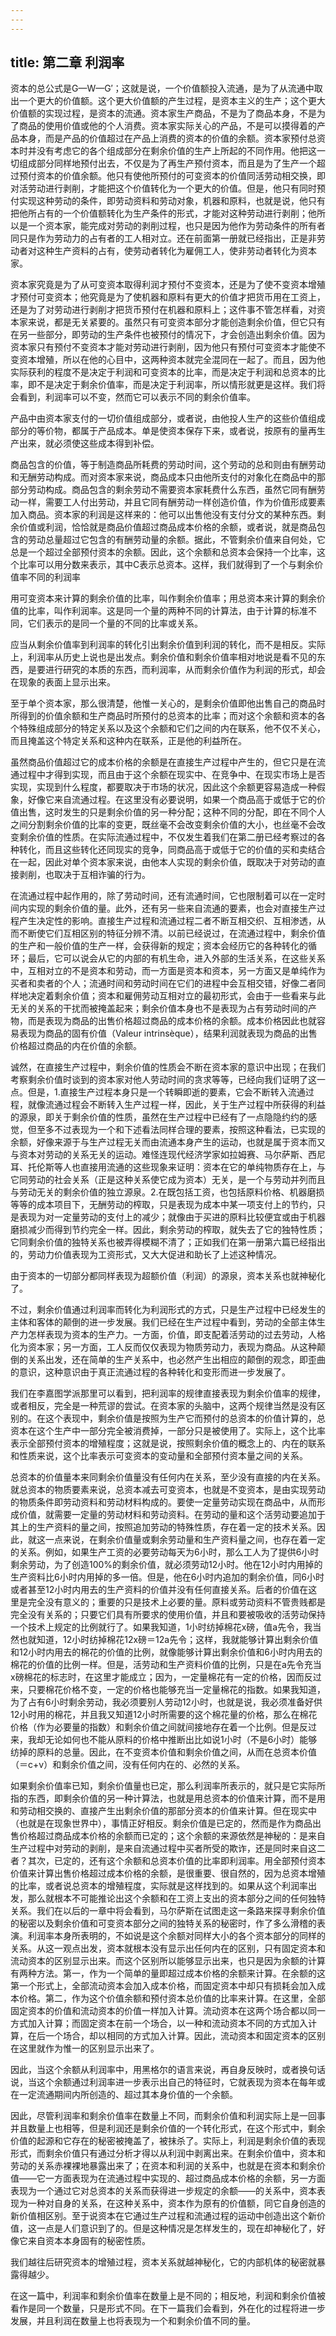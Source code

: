 ```yaml
---
---
---
```

title: 第二章 利润率
---



资本的总公式是G—W—G′；这就是说，一个价值额投入流通，是为了从流通中取出一个更大的价值额。这个更大价值额的产生过程，是资本主义的生产；这个更大价值额的实现过程，是资本的流通。资本家生产商品，不是为了商品本身，不是为了商品的使用价值或他的个人消费。资本家实际关心的产品，不是可以摸得着的产品本身，而是产品的价值超过在产品上消费的资本的价值的余额。资本家预付总资本时并没有考虑它的各个组成部分在剩余价值的生产上所起的不同作用。他把这一切组成部分同样地预付出去，不仅是为了再生产预付资本，而且是为了生产一个超过预付资本的价值余额。他只有使他所预付的可变资本的价值同活劳动相交换，即对活劳动进行剥削，才能把这个价值转化为一个更大的价值。但是，他只有同时预付实现这种劳动的条件，即劳动资料和劳动对象，机器和原料，也就是说，他只有把他所占有的一个价值额转化为生产条件的形式，才能对这种劳动进行剥削；他所以是一个资本家，能完成对劳动的剥削过程，也只是因为他作为劳动条件的所有者同只是作为劳动力的占有者的工人相对立。还在前面第一册就已经指出，正是非劳动者对这种生产资料的占有，使劳动者转化为雇佣工人，使非劳动者转化为资本家。

资本家究竟是为了从可变资本取得利润才预付不变资本，还是为了使不变资本增殖才预付可变资本；他究竟是为了使机器和原料有更大的价值才把货币用在工资上，还是为了对劳动进行剥削才把货币预付在机器和原料上；这件事不管怎样看，对资本家来说，都是无关紧要的。虽然只有可变资本部分才能创造剩余价值，但它只有在另一些部分，即劳动的生产条件也被预付的情况下，才会创造出剩余价值。因为资本家只有预付不变资本才能对劳动进行剥削，因为他只有预付可变资本才能使不变资本增殖，所以在他的心目中，这两种资本就完全混同在一起了。而且，因为他实际获利的程度不是决定于利润和可变资本的比率，而是决定于利润和总资本的比率，即不是决定于剩余价值率，而是决定于利润率，所以情形就更是这样。我们将会看到，利润率可以不变，然而它可以表示不同的剩余价值率。

产品中由资本家支付的一切价值组成部分，或者说，由他投人生产的这些价值组成部分的等价物，都属于产品成本。单是使资本保存下来，或者说，按原有的量再生产出来，就必须使这些成本得到补偿。

商品包含的价值，等于制造商品所耗费的劳动时间，这个劳动的总和则由有酬劳动和无酬劳动构成。而对资本家来说，商品成本只由他所支付的对象化在商品中的那部分劳动构成。商品包含的剩余劳动不需要资本家耗费什么东西，虽然它同有酬劳动一样，需要工人付出劳动，并且它同有酬劳动一样创造价值，作为价值形成要素加入商品。资本家的利润是这样来的：他可以出售他没有支付分文的某种东西。剩余价值或利润，恰恰就是商品价值超过商品成本价格的余额，或者说，就是商品包含的劳动总量超过它包含的有酬劳动量的余额。据此，不管剩余价值来自何处，它总是一个超过全部预付资本的余额。因此，这个余额和总资本会保持一个比率，这个比率可以用分数来表示，其中C表示总资本。这样，我们就得到了一个与剩余价值率不同的利润率

用可变资本来计算的剩余价值的比率，叫作剩余价值率；用总资本来计算的剩余价值的比率，叫作利润率。这是同一个量的两种不同的计算法，由于计算的标准不同，它们表示的是同一个量的不同的比率或关系。

应当从剩余价值率到利润率的转化引出剩余价值到利润的转化，而不是相反。实际上，利润率从历史上说也是出发点。剩余价值和剩余价值率相对地说是看不见的东西，是要进行研究的本质的东西，而利润率，从而剩余价值作为利润的形式，却会在现象的表面上显示出来。

至于单个资本家，那么很清楚，他惟一关心的，是剩余价值即他出售自己的商品时所得到的价值余额和生产商品时所预付的总资本的比率；而对这个余额和资本的各个特殊组成部分的特定关系以及这个余额和它们之间的内在联系，他不仅不关心，而且掩盖这个特定关系和这种内在联系，正是他的利益所在。

虽然商品价值超过它的成本价格的余额是在直接生产过程中产生的，但它只是在流通过程中才得到实现，而且由于这个余额在现实中、在竞争中、在现实市场上是否实现，实现到什么程度，都要取决于市场的状况，因此这个余额更容易造成一种假象，好像它来自流通过程。在这里没有必要说明，如果一个商品高于或低于它的价值出售，这时发生的只是剩余价值的另一种分配；这种不同的分配，即在不同个人之间分割剩余价值的比率的变更，既丝毫不会改变剩余价值的大小，也丝毫不会改变剩余价值的性质。在实际流通过程中，不仅发生着我们在第二册已经考察过的各种转化，而且这些转化还同现实的竞争，同商品高于或低于它的价值的买和卖结合在一起，因此对单个资本家来说，由他本人实现的剩余价值，既取决于对劳动的直接剥削，也取决于互相诈骗的行为。

在流通过程中起作用的，除了劳动时间，还有流通时间，它也限制着可以在一定时间内实现的剩余价值的量。此外，还有另一些来自流通的要素，也会对直接生产过程产生决定性的影响。直接生产过程和流通过程二者不断互相交织、互相渗透，从而不断使它们互相区别的特征分辨不清。以前已经说过，在流通过程中，剩余价值的生产和一般价值的生产一样，会获得新的规定；资本会经历它的各种转化的循环；最后，它可以说会从它的内部的有机生命，进入外部的生活关系，在这些关系中，互相对立的不是资本和劳动，而一方面是资本和资本，另一方面又是单纯作为买者和卖者的个人；流通时间和劳动时间在它们的进程中会互相交错，好像二者同样地决定着剩余价值；资本和雇佣劳动互相对立的最初形式，会由于一些看来与此无关的关系的干扰而被掩盖起来；剩余价值本身也不是表现为占有劳动时间的产物，而是表现为商品的出售价格超过商品的成本价格的余额。成本价格因此也就容易表现为商品的固有价值（Valeur intrinsèque），结果利润就表现为商品的出售价格超过商品的内在价值的余额。

诚然，在直接生产过程中，剩余价值的性质会不断在资本家的意识中出现；在我们考察剩余价值时谈到的资本家对他人劳动时间的贪求等等，已经向我们证明了这一点。但是，1.直接生产过程本身只是一个转瞬即逝的要素，它会不断转入流通过程，就像流通过程会不断转入生产过程一样，因此，关于生产过程中所获得的利益的源泉，即关于剩余价值的性质，虽然在生产过程中已经有了一点隐隐约约的感觉，但至多不过表现为一个和下述看法同样合理的要素，按照这种看法，已实现的余额，好像来源于与生产过程无关而由流通本身产生的运动，也就是属于资本而又与资本对劳动的关系无关的运动。难怪连现代经济学家如拉姆赛、马尔萨斯、西尼耳、托伦斯等人也直接用流通的这些现象来证明：资本在它的单纯物质存在上，与它同劳动的社会关系（正是这种关系使它成为资本）无关，是一个与劳动并列而且与劳动无关的剩余价值的独立源泉。2.在既包括工资，也包括原料价格、机器磨损等等的成本项目下，无酬劳动的榨取，只是表现为成本中某一项支付上的节约，只是表现为对一定量劳动的支付上的减少；就像由于买进的原料比较便宜或由于机器磨损减少而得到节约完全一样。因此，剩余劳动的榨取，就失去了它的独特性质；它同剩余价值的独特关系也被弄得模糊不清了；正如我们在第一册第六篇已经指出的，劳动力价值表现为工资形式，又大大促进和助长了上述这种情况。

由于资本的一切部分都同样表现为超额价值（利润）的源泉，资本关系也就神秘化了。

不过，剩余价值通过利润率而转化为利润形式的方式，只是生产过程中已经发生的主体和客体的颠倒的进一步发展。我们已经在生产过程中看到，劳动的全部主体生产力怎样表现为资本的生产力。一方面，价值，即支配着活劳动的过去劳动，人格化为资本家；另一方面，工人反而仅仅表现为物质劳动力，表现为商品。从这种颠倒的关系出发，还在简单的生产关系中，也必然产生出相应的颠倒的观念，即歪曲的意识，这种意识由于真正流通过程的各种转化和变形而进一步发展了。

我们在李嘉图学派那里可以看到，把利润率的规律直接表现为剩余价值率的规律，或者相反，完全是一种荒谬的尝试。在资本家的头脑中，这两个规律当然是没有区别的。在这个表现中，剩余价值是按照为生产它而预付的总资本的价值计算的，总资本在这个生产中一部分完全被消费掉，一部分只是被使用了。实际上，这个比率表示全部预付资本的增殖程度；这就是说，按照剩余价值的概念上的、内在的联系和性质来说，这个比率表示可变资本的变动量和全部预付资本量之间的关系。

总资本的价值量本来同剩余价值量没有任何内在关系，至少没有直接的内在关系。就总资本的物质要素来说，总资本减去可变资本，也就是不变资本，是由实现劳动的物质条件即劳动资料和劳动材料构成的。要使一定量劳动实现在商品中，从而形成价值，就需要一定量的劳动材料和劳动资料。在劳动的量和这个活劳动要追加于其上的生产资料的量之间，按照追加劳动的特殊性质，存在着一定的技术关系。因此，就这一点来说，在剩余价值量或剩余劳动量和生产资料量之间，也存在着一定的关系。例如，如果生产工资的必要劳动每天为6小时，那么工人为了提供6小时剩余劳动，为了创造100%的剩余价值，就必须劳动12小时。他在12小时内用掉的生产资料比6小时内用掉的多一倍。但是，他在6小时内追加的剩余价值，同6小时或者甚至12小时内用去的生产资料的价值并没有任何直接关系。后者的价值在这里是完全没有意义的；重要的只是技术上必要的量。原料或劳动资料不管贵贱都是完全没有关系的；只要它们具有所要求的使用价值，并且和要被吸收的活劳动保持一个技术上规定的比例就行了。如果我知道，1小时纺掉棉花x磅，值a先令，我当然也就知道，12小时纺掉棉花12x磅＝12a先令；这样，我就能够计算出剩余价值和12小时内用去的棉花的价值的比例，就像能够计算出剩余价值和6小时内用去的棉花的价值的比例一样。但是，活劳动和生产资料价值的比例，只是在a先令充当x磅棉花的标志时，在这里才能成立；因为，一定量棉花有一定的价格，因而反过来，只要棉花价格不变，一定的价格也能够充当一定量棉花的指数。如果我知道，为了占有6小时剩余劳动，我必须要别人劳动12小时，也就是说，我必须准备好供12小时用的棉花，并且我又知道12小时所需要的这个棉花量的价格，那么在棉花价格（作为必要量的指数）和剩余价值之间就间接地存在着一个比例。但是反过来，我却无论如何也不能从原料的价格中推断出比如说1小时（不是6小时）能够纺掉的原料的总量。因此，在不变资本价值和剩余价值之间，从而在总资本价值（＝c+v）和剩余价值之间，没有任何内在的、必然的关系。

如果剩余价值率已知，剩余价值量也已定，那么利润率所表示的，就只是它实际所指的东西，即剩余价值的另一种计算法，也就是用总资本的价值来计算，而不是用和劳动相交换的、直接产生出剩余价值的那部分资本的价值来计算。但在现实中（也就是在现象世界中），事情正好相反。剩余价值是已定的，然而是作为商品出售价格超过商品成本价格的余额而已定的；这个余额的来源依然是神秘的：是来自生产过程中对劳动的剥削，是来自流通过程中买者所受的欺诈，还是同时来自这二者？其次，已定的，还有这个余额和总资本价值的比率即利润率。用全部预付资本价值来计算出售价格超过成本价格的余额，是很重要、很自然的，因为总资本增殖的比率，或者说总资本的增殖程度，实际就是这样找到的。如果从这个利润率出发，那么就根本不可能推论出这个余额和在工资上支出的资本部分之间的任何独特关系。我们在以后的一章中将会看到，马尔萨斯在试图走这一条路来探寻剩余价值的秘密以及剩余价值和可变资本部分之间的独特关系的秘密时，作了多么滑稽的表演。利润率本身所表明的，不如说是这个余额对同样大小的各个资本部分的同样的关系。从这一观点出发，资本就根本没有显示出任何内在的区别，只有固定资本和流动资本的区别显示出来。而这个区别所以能够显示出来，也只是因为余额的计算有两种方法。第一，作为一个简单的量即超过成本价格的余额来计算。在余额的这第一个形式上，全部流动资本会加入成本价格，而固定资本中却只有损耗会加入成本价格。第二，作为这个价值余额和预付资本总价值的比率来计算。在这里，全部固定资本的价值和流动资本的价值一样加入计算。流动资本在这两个场合都以同一方式加入计算；而固定资本在前一个场合，以一种和流动资本不同的方式加入计算，在后一个场合，却以相同的方式加入计算。因此，流动资本和固定资本的区别在这里就作为惟一的区别显示出来了。

因此，当这个余额从利润率中，用黑格尔的语言来说，再自身反映时，或者换句话说，当这个余额通过利润率进一步表示出自己的特征时，它就表现为资本在每年或在一定流通期间内所创造的、超过其本身价值的一个余额。

因此，尽管利润率和剩余价值率在数量上不同，而剩余价值和利润实际上是一回事并且数量上也相等，但是利润还是剩余价值的一个转化形式，在这个形式中，剩余价值的起源和它存在的秘密被掩盖了，被抹杀了。实际上，利润是剩余价值的表现形式，而剩余价值只有通过分析才得以从利润中剥离出来。在剩余价值中，资本和劳动的关系赤裸裸地暴露出来了；在资本和利润的关系中，也就是在资本和剩余价值——它一方面表现为在流通过程中实现的、超过商品成本价格的余额，另一方面表现为一个通过它对总资本的关系而获得进一步规定的余额——的关系中，资本表现为一种对自身的关系，在这种关系中，资本作为原有的价值额，同它自身创造的新价值相区别。至于说资本在它通过生产过程和流通过程的运动中创造出这个新价值，这一点是人们意识到了的。但是这种情况是怎样发生的，现在却神秘化了，好像它来自资本本身固有的秘密性质。

我们越往后研究资本的增殖过程，资本关系就越神秘化，它的内部机体的秘密就暴露得越少。

在这一篇中，利润率和剩余价值率在数量上是不同的；相反地，利润和剩余价值被看作是同一个数量，只是形式不同。在下一篇我们会看到，外在化的过程将进一步发展，并且利润在数量上也将表现为一个和剩余价值不同的量。